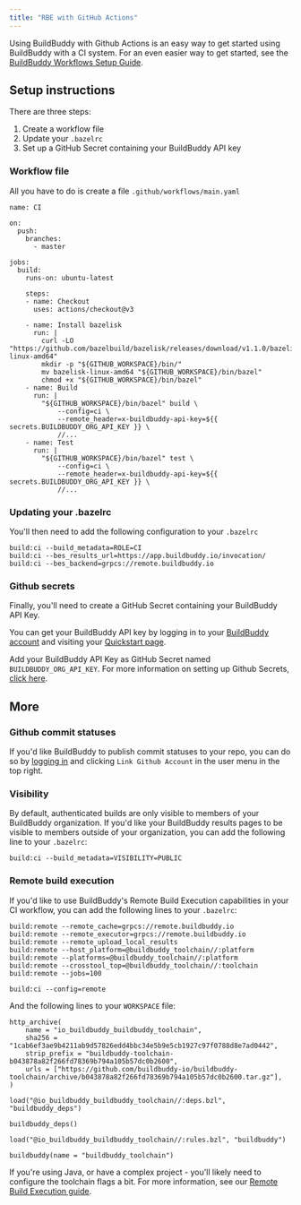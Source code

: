 ```yaml
---
title: "RBE with GitHub Actions"
---
```


Using BuildBuddy with Github Actions is an easy way to get started using BuildBuddy with a CI system. For an even easier way to get started, see the [BuildBuddy Workflows Setup Guide](/docs/workflows-setup).

## Setup instructions[](#setup-instructions "Direct link to Setup instructions")

There are three steps:

1. Create a workflow file
2. Update your `.bazelrc`
3. Set up a GitHub Secret containing your BuildBuddy API key

### Workflow file[](#workflow-file "Direct link to Workflow file")

All you have to do is create a file `.github/workflows/main.yaml`

```
name: CI

on:
  push:
    branches:
      - master

jobs:
  build:
    runs-on: ubuntu-latest

    steps:
    - name: Checkout
      uses: actions/checkout@v3

    - name: Install bazelisk
      run: |
        curl -LO "https://github.com/bazelbuild/bazelisk/releases/download/v1.1.0/bazelisk-linux-amd64"
        mkdir -p "${GITHUB_WORKSPACE}/bin/"
        mv bazelisk-linux-amd64 "${GITHUB_WORKSPACE}/bin/bazel"
        chmod +x "${GITHUB_WORKSPACE}/bin/bazel"
    - name: Build
      run: |
        "${GITHUB_WORKSPACE}/bin/bazel" build \
            --config=ci \
            --remote_header=x-buildbuddy-api-key=${{ secrets.BUILDBUDDY_ORG_API_KEY }} \
            //...
    - name: Test
      run: |
        "${GITHUB_WORKSPACE}/bin/bazel" test \
            --config=ci \
            --remote_header=x-buildbuddy-api-key=${{ secrets.BUILDBUDDY_ORG_API_KEY }} \
            //...

```

### Updating your .bazelrc[](#updating-your-bazelrc "Direct link to Updating your .bazelrc")

You'll then need to add the following configuration to your `.bazelrc`

```
build:ci --build_metadata=ROLE=CI
build:ci --bes_results_url=https://app.buildbuddy.io/invocation/
build:ci --bes_backend=grpcs://remote.buildbuddy.io

```

### Github secrets[](#github-secrets "Direct link to Github secrets")

Finally, you'll need to create a GitHub Secret containing your BuildBuddy API Key.

You can get your BuildBuddy API key by logging in to your [BuildBuddy account](https://app.buildbuddy.io) and visiting your [Quickstart page](https://app.buildbuddy.io/docs/setup/).

Add your BuildBuddy API Key as GitHub Secret named `BUILDBUDDY_ORG_API_KEY`. For more information on setting up Github Secrets, [click here](https://docs.github.com/en/actions/configuring-and-managing-workflows/creating-and-storing-encrypted-secrets).

## More[](#more "Direct link to More")

### Github commit statuses[](#github-commit-statuses "Direct link to Github commit statuses")

If you'd like BuildBuddy to publish commit statuses to your repo, you can do so by [logging in](https://app.buildbuddy.io) and clicking `Link Github Account` in the user menu in the top right.

### Visibility[](#visibility "Direct link to Visibility")

By default, authenticated builds are only visible to members of your BuildBuddy organization. If you'd like your BuildBuddy results pages to be visible to members outside of your organization, you can add the following line to your `.bazelrc`:

```
build:ci --build_metadata=VISIBILITY=PUBLIC

```

### Remote build execution[](#remote-build-execution "Direct link to Remote build execution")

If you'd like to use BuildBuddy's Remote Build Execution capabilities in your CI workflow, you can add the following lines to your `.bazelrc`:

```
build:remote --remote_cache=grpcs://remote.buildbuddy.io
build:remote --remote_executor=grpcs://remote.buildbuddy.io
build:remote --remote_upload_local_results
build:remote --host_platform=@buildbuddy_toolchain//:platform
build:remote --platforms=@buildbuddy_toolchain//:platform
build:remote --crosstool_top=@buildbuddy_toolchain//:toolchain
build:remote --jobs=100

build:ci --config=remote

```

And the following lines to your `WORKSPACE` file:

```
http_archive(
    name = "io_buildbuddy_buildbuddy_toolchain",
    sha256 = "1cab6ef3ae9b4211ab9d57826edd4bbc34e5b9e5cb1927c97f0788d8e7ad0442",
    strip_prefix = "buildbuddy-toolchain-b043878a82f266fd78369b794a105b57dc0b2600",
    urls = ["https://github.com/buildbuddy-io/buildbuddy-toolchain/archive/b043878a82f266fd78369b794a105b57dc0b2600.tar.gz"],
)

load("@io_buildbuddy_buildbuddy_toolchain//:deps.bzl", "buildbuddy_deps")

buildbuddy_deps()

load("@io_buildbuddy_buildbuddy_toolchain//:rules.bzl", "buildbuddy")

buildbuddy(name = "buildbuddy_toolchain")

```

If you're using Java, or have a complex project - you'll likely need to configure the toolchain flags a bit. For more information, see our [Remote Build Execution guide](/docs/rbe-setup).